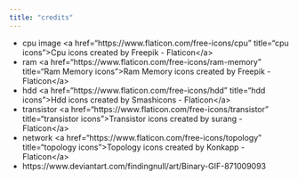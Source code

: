 ```yaml
---
title: "credits"
---
```


-   cpu image \<a href="https://www.flaticon.com/free-icons/cpu" title="cpu icons"\>Cpu icons created by Freepik - Flaticon\</a\>
-   ram \<a href="https://www.flaticon.com/free-icons/ram-memory" title="Ram Memory icons"\>Ram Memory icons created by Freepik - Flaticon\</a\>
-   hdd \<a href="https://www.flaticon.com/free-icons/hdd" title="hdd icons"\>Hdd icons created by Smashicons - Flaticon\</a\>
-   transistor \<a href="https://www.flaticon.com/free-icons/transistor" title="transistor icons"\>Transistor icons created by surang - Flaticon\</a\>
-   network \<a href="https://www.flaticon.com/free-icons/topology" title="topology icons"\>Topology icons created by Konkapp - Flaticon\</a\>
-   https://www.deviantart.com/findingnull/art/Binary-GIF-871009093
